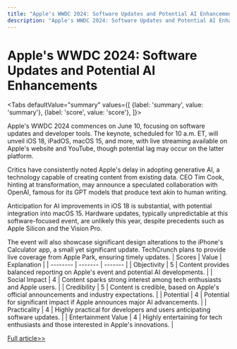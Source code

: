 ```yaml
---
title: "Apple's WWDC 2024: Software Updates and Potential AI Enhancements"
description: "Apple's WWDC 2024: Software Updates and Potential AI Enhancements"
---
```



# Apple's WWDC 2024: Software Updates and Potential AI Enhancements


<Tabs
	defaultValue="summary"
	values={[
	{label: 'summary', value: 'summary'},
	{label: 'score', value: 'score'},
]}>
<TabItem value="summary">


Apple's WWDC 2024 commences on June 10, focusing on software updates and developer tools. The keynote, scheduled for 10 a.m. ET, will unveil iOS 18, iPadOS, macOS 15, and more, with live streaming available on Apple's website and YouTube, though potential lag may occur on the latter platform.

Critics have consistently noted Apple's delay in adopting generative AI, a technology capable of creating content from existing data. CEO Tim Cook, hinting at transformation, may announce a speculated collaboration with OpenAI, famous for its GPT models that produce text akin to human writing.

Anticipation for AI improvements in iOS 18 is substantial, with potential integration into macOS 15. Hardware updates, typically unpredictable at this software-focused event, are unlikely this year, despite precedents such as Apple Silicon and the Vision Pro.

The event will also showcase significant design alterations to the iPhone's Calculator app, a small yet significant update. TechCrunch plans to provide live coverage from Apple Park, ensuring timely updates.
</TabItem>
<TabItem value="score">
	| Scores     | Value   | Explanation |
	| -------- | ------- | ------- |
	| Objectivity  | 5    | Content provides balanced reporting on Apple's event and potential AI developments.    |
	| Social Impact | 4     | Content sparks strong interest among tech enthusiasts and Apple users.    |
	| Credibility    | 5    | Content is credible, based on Apple's official announcements and industry expectations.    |
	| Potential    | 4    | Potential for significant impact if Apple announces major AI advancements.    |
	| Practicality    | 4    | Highly practical for developers and users anticipating software updates.    |
	| Entertainment Value    | 4    | Highly entertaining for tech enthusiasts and those interested in Apple's innovations.    |
</TabItem>
</Tabs>

[Full article>>](https://techcrunch.com/2024/06/05/watch-apple-kick-off-wwdc-2024-right-here/)
